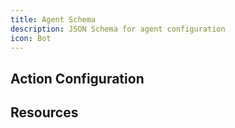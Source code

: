 ```yaml
---
title: Agent Schema
description: JSON Schema for agent configuration
icon: Bot
---
```



<SchemaParams
  schema={agentSchema}
  title="Schema Definition"
  collapsible={true}
  defaultExpanded={true}
  paramType="path"
/>

## Action Configuration

<SchemaParams
  schema={actionConfigSchema}
  title="Schema Definition"
  collapsible={true}
  defaultExpanded={true}
  paramType="path"
/>

## Resources

<ReferenceCardList>
  <ReferenceCard
    title="JSON Schema Specification"
    description="Official JSON Schema documentation and specification"
    href="https://json-schema.org/"
    icon="FileText"
  />
  <ReferenceCard
    title="JSON Schema Validator"
    description="Online tool for validating JSON schemas"
    href="https://www.jsonschemavalidator.net/"
    icon="CheckCircle"
  />
</ReferenceCardList>
